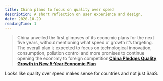 ```yaml
---
title: China plans to focus on quality over speed
description: A short reflection on user experience and design.
date: 2020-10-29
readingTime: 1
---
```


>China unveiled the first glimpses of its economic plans for the next five years, without mentioning what speed of growth it’s targeting. The overall plan is expected to focus on technological innovation, consumption, pollution control and more promises to continue opening the economy to foreign competition.**<a href="https://www.bloomberg.com/news/articles/2020-10-29/china-pledges-quality-growth-in-new-5-year-economic-plan">China Pledges Quality Growth in New 5-Year Economic Plan</a>**

Looks like quality over speed makes sense for countries and not just SaaS.